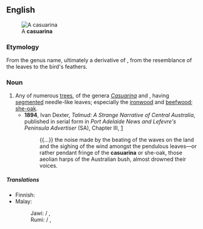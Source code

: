 {{also|Casuarina}}

==English==
[[File:Casuarina equisetifolia Habitus 2010-10-26 ArboretoParqueElPilarCiudadReal.jpg|thumb|A '''casuarina''']]

===Etymology===
From the genus name, ultimately a derivative of {{etyl|ms|en}} {{m|ms|kasuari||cassowary}}, from the resemblance of the leaves to the bird's feathers.

===Noun===
{{wikipedia}}
{{en-noun}}

# Any of numerous [[tree]]s, of the genera ''[[Casuarina]]'' and {{taxlink|Allocasuarina|genus}}, having [[segmented]] needle-like leaves; especially the [[ironwood]] and [[beefwood]]; [[she-oak]].
#* '''1894''', Ivan Dexter, ''Talmud: A Strange Narrative of Central Australia'', published in serial form in ''Port Adelaide News and Lefevre's Peninsula Advertiser'' (SA), Chapter III, [http://gutenberg.net.au/ebooks16/1600641.txt]
#*: {{...}} the noise made by the beating of the waves on the land and the sighing of the wind amongst the pendulous leaves—or rather pendant fringe of the '''casuarina''' or she-oak, those aeolian harps of the Australian bush, almost drowned their voices.

=====Translations=====
{{trans-top|trees of the genus Casuarina}}
* Finnish: {{t+|fi|kasuariina}}
* Malay:
*: Jawi: {{t|ms|ارو|sc=Arab}} / {{t|ms|رو|sc=Arab}}, {{t|ms|چمارا|sc=Arab}}
*: Rumi: {{t|ms|eru}} / {{t+|ms|ru}}, {{t|ms|cemara}}
{{trans-mid}}
{{trans-bottom}}